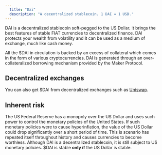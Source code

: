 ```yaml
---
  title: "Dai"
  description: "A decentralized stablecoin. 1 DAI = 1 USD."
---
```


DAI is a decentralized stablecoin soft-pegged to the US Dollar. It brings the best features of stable FIAT currencies to decentralized finance. DAI protects your wealth from volatility and it can be used as a medium of exchange, much like cash money.

All the $DAI in circulation is backed by an excess of collateral which comes in the form of various cryptocurrencies. DAI is generated through an over-collateralized borrowing mechanism provided by the Maker Protocol.

## Decentralized exchanges

You can also get $DAI from decentralized exchanges such as [Uniswap](/projects/uniswap).

## Inherent risk

The US Federal Reserve has a monopoly over the US Dollar and uses such power to control the monetary policies of the United States. If such monetary policies were to cause hyperinflation, the value of the US Dollar could drop significantly over a short period of time. This is scenario has repeated itself throughout history and causes currencies to become worthless. Although DAI is a decentralized stablecoin, it is still subject to US monetary policies. $DAI is stable **only if** the US Dollar is stable.